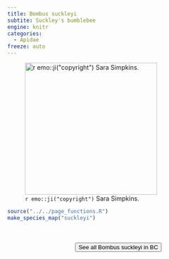 ```yaml
---
title: Bombus suckleyi
subtite: Suckley's bumblebee
engine: knitr
categories:
  - Apidae
freeze: auto
---
```

![`r emo::ji("copyright")` Sara Simpkins.](https://inaturalist-open-data.s3.amazonaws.com/photos/221138303/large.jpg){height=300}





```r
source("../../page_functions.R")
make_species_map("suckleyi")
```
<br><br>
<center>


<a href="https://www.inaturalist.org/observations/61109179"><button type="button" class="btn btn-secondary">See all Bombus suckleyi in BC <i class="fa-solid fa-arrow-up-right-from-square"></i> </button></a>
</center>
